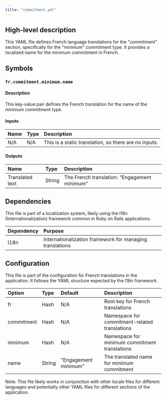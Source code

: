 ```yaml
---
title: "commitment.yml"
---
```


## High-level description

This YAML file defines French language translations for the "commitment" section, specifically for the "minimum" commitment type. It provides a localized name for the minimum commitment in French.

## Symbols

### `fr.commitment.minimum.name`
#### Description
This key-value pair defines the French translation for the name of the minimum commitment type.

#### Inputs
| Name | Type | Description |
|:-----|:-----|:------------|
| N/A | N/A | This is a static translation, so there are no inputs. |

#### Outputs
| Name | Type | Description |
|:-----|:-----|:------------|
| Translated text | String | The French translation: "Engagement minimum" |

## Dependencies
This file is part of a localization system, likely using the I18n (Internationalization) framework common in Ruby on Rails applications.

| Dependency | Purpose |
|:-----------|:--------|
| I18n | Internationalization framework for managing translations |

## Configuration
This file is part of the configuration for French translations in the application. It follows the YAML structure expected by the I18n framework.

| Option | Type | Default | Description |
|:-------|:-----|:--------|:------------|
| fr | Hash | N/A | Root key for French translations |
| commitment | Hash | N/A | Namespace for commitment-related translations |
| minimum | Hash | N/A | Namespace for minimum commitment translations |
| name | String | "Engagement minimum" | The translated name for minimum commitment |

Note: This file likely works in conjunction with other locale files for different languages and potentially other YAML files for different sections of the application.